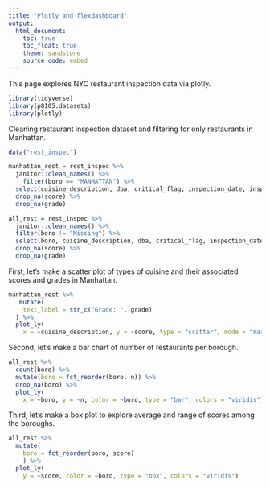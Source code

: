 ```yaml
---
title: "Plotly and flexdashboard"
output: 
  html_document:
    toc: true
    toc_float: true
    theme: sandstone
    source_code: embed 
---
```


This page explores NYC restaurant inspection data via plotly. 

``` r
library(tidyverse)
library(p8105.datasets)
library(plotly)
```

Cleaning restaurant inspection dataset and filtering for only restaurants in Manhattan. 
```r
data("rest_inspec")

manhattan_rest = rest_inspec %>%
  janitor::clean_names() %>%
    filter(boro == "MANHATTAN") %>%
  select(cuisine_description, dba, critical_flag, inspection_date, inspection_type, score, violation_code, building, street, zipcode, grade) %>%
  drop_na(score) %>%
  drop_na(grade) 

all_rest = rest_inspec %>%
  janitor::clean_names() %>%
  filter(boro != "Missing") %>%
  select(boro, cuisine_description, dba, critical_flag, inspection_date, inspection_type, score, violation_code, building, street, zipcode, grade) %>%
  drop_na(score) %>%
  drop_na(grade) 
```

First, let's make a scatter plot of types of cuisine and their associated scores and grades in Manhattan. 
```r
manhattan_rest %>%
   mutate(
    text_label = str_c("Grade: ", grade)
  ) %>% 
  plot_ly(
    x = ~cuisine_description, y = ~score, type = "scatter", mode = "markers", color = ~grade, text = ~text_label, alpha = 0.5)
```

Second, let's make a bar chart of number of restaurants per borough. 
```r
all_rest %>%
  count(boro) %>%
  mutate(boro = fct_reorder(boro, n)) %>% 
  drop_na(boro) %>%
  plot_ly(
    x = ~boro, y = ~n, color = ~boro, type = "bar", colors = "viridis")
```


Third, let's make a box plot to explore average and range of scores among the boroughs. 
```r
all_rest %>%
  mutate(
    boro = fct_reorder(boro, score)
    ) %>%
  plot_ly(
    y = ~score, color = ~boro, type = "box", colors = "viridis")
```

